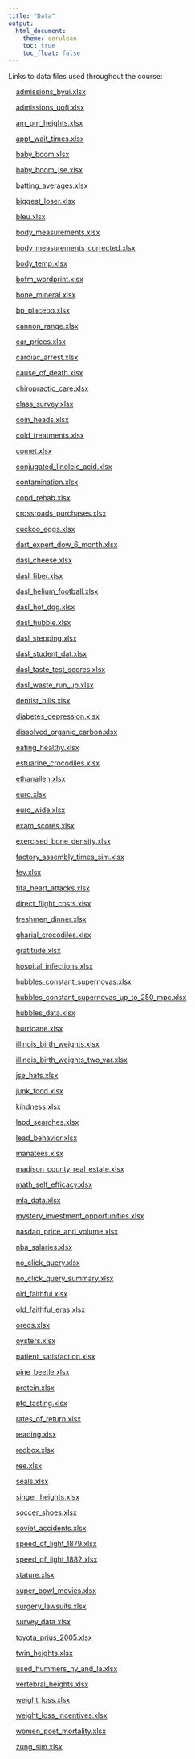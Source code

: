 ```yaml
---
title: "Data"
output:
  html_document:
    theme: cerulean
    toc: true
    toc_float: false
---
```


Links to data files used throughout the course:

<div style="padding-left:15px;">

[admissions_byui.xlsx](./data/admissions_byui.xlsx)

[admissions_uofi.xlsx](./data/admissions_uofi.xlsx)

[am_pm_heights.xlsx](./data/am_pm_heights.xlsx)

[appt_wait_times.xlsx](./data/appt_wait_times.xlsx)

[baby_boom.xlsx](./data/baby_boom.xlsx)

[baby_boom_jse.xlsx](./data/baby_boom_jse.xlsx)

[batting_averages.xlsx](./data/batting_averages.xlsx)

[biggest_loser.xlsx](./data/biggest_loser.xlsx)

[bleu.xlsx](./data/bleu.xlsx)

[body_measurements.xlsx](./data/body_measurements.xlsx)

[body_measurements_corrected.xlsx](./data/body_measurements_corrected.xlsx)

[body_temp.xlsx](./data/body_temp.xlsx)

[bofm_wordprint.xlsx](./data/bofm_wordprint.xlsx)

[bone_mineral.xlsx](./data/bone_mineral.xlsx)

[bp_placebo.xlsx](./data/bp_placebo.xlsx)

[cannon_range.xlsx](./data/cannon_range.xlsx)

[car_prices.xlsx](./data/car_prices.xlsx)

[cardiac_arrest.xlsx](./data/cardiac_arrest.xlsx)

[cause_of_death.xlsx](./data/cause_of_death.xlsx)

[chiropractic_care.xlsx](./data/chiropractic_care.xlsx)

[class_survey.xlsx](./data/class_survey.xlsx)

[coin_heads.xlsx](./data/coin_heads.xlsx)

[cold_treatments.xlsx](./data/cold_treatments.xlsx)

[comet.xlsx](./data/comet.xlsx)

[conjugated_linoleic_acid.xlsx](./data/conjugated_linoleic_acid.xlsx)

[contamination.xlsx](./data/contamination.xlsx)

[copd_rehab.xlsx](./data/copd_rehab.xlsx)

[crossroads_purchases.xlsx](./data/crossroads_purchases.xlsx)

[cuckoo_eggs.xlsx](./data/cuckoo_eggs.xlsx)

[dart_expert_dow_6_month.xlsx](./data/dart_expert_dow_6_month.xlsx)

[dasl_cheese.xlsx](./data/dasl_cheese.xlsx)

[dasl_fiber.xlsx](./data/dasl_fiber.xlsx)

[dasl_helium_football.xlsx](./data/dasl_helium_football.xlsx)

[dasl_hot_dog.xlsx](./data/dasl_hot_dog.xlsx)

[dasl_hubble.xlsx](./data/dasl_hubble.xlsx)

[dasl_stepping.xlsx](./data/dasl_stepping.xlsx)

[dasl_student_dat.xlsx](./data/dasl_student_dat.xlsx)

[dasl_taste_test_scores.xlsx](./data/dasl_taste_test_scores.xlsx)

[dasl_waste_run_up.xlsx](./data/dasl_waste_run_up.xlsx)

[dentist_bills.xlsx](./data/dentist_bills.xlsx)

[diabetes_depression.xlsx](./data/diabetes_depression.xlsx)

[dissolved_organic_carbon.xlsx](./data/dissolved_organic_carbon.xlsx)

[eating_healthy.xlsx](./data/eating_healthy.xlsx)

[estuarine_crocodiles.xlsx](./data/estuarine_crocodiles.xlsx)

[ethanallen.xlsx](./data/ethanallen.xlsx)

[euro.xlsx](./data/euro.xlsx)

[euro_wide.xlsx](./data/euro_wide.xlsx)

[exam_scores.xlsx](./data/exam_scores.xlsx)

[exercised_bone_density.xlsx](./data/exercised_bone_density.xlsx)

[factory_assembly_times_sim.xlsx](./data/factory_assembly_times_sim.xlsx)

[fev.xlsx](./data/fev.xlsx)

[fifa_heart_attacks.xlsx](./data/fifa_heart_attacks.xlsx)

[direct_flight_costs.xlsx](./data/direct_flight_costs.xlsx)

[freshmen_dinner.xlsx](./data/freshmen_dinner.xlsx)

[gharial_crocodiles.xlsx](./data/gharial_crocodiles.xlsx)

[gratitude.xlsx](./data/gratitude.xlsx)

[hospital_infections.xlsx](./data/hospital_infections.xlsx)

[hubbles_constant_supernovas.xlsx](./data/hubbles_constant_supernovas.xlsx)

[hubbles_constant_supernovas_up_to_250_mpc.xlsx](./data/hubbles_constant_supernovas_up_to_250_mpc.xlsx)

[hubbles_data.xlsx](./data/hubbles_data.xlsx)

[hurricane.xlsx](./data/hurricane.xlsx)

[illinois_birth_weights.xlsx](./data/illinois_birth_weights.xlsx)

[illinois_birth_weights_two_var.xlsx](./data/illinois_birth_weights_two_var.xlsx)

[jse_hats.xlsx](./data/jse_hats.xlsx)

[junk_food.xlsx](./data/junk_food.xlsx)

[kindness.xlsx](./data/kindness.xlsx)

[lapd_searches.xlsx](./data/lapd_searches.xlsx)

[lead_behavior.xlsx](./data/lead_behavior.xlsx)

[manatees.xlsx](./data/manatees.xlsx)

[madison_county_real_estate.xlsx](./data/madison_county_real_estate.xlsx)

[math_self_efficacy.xlsx](./data/math_self_efficacy.xlsx)

[mla_data.xlsx](./data/mla_data.xlsx)

[mystery_investment_opportunities.xlsx](./data/mystery_investment_opportunities.xlsx)

[nasdaq_price_and_volume.xlsx](./data/nasdaq_price_and_volume.xlsx)

[nba_salaries.xlsx](./data/nba_salaries.xlsx)

[no_click_query.xlsx](./data/no_click_query.xlsx)

[no_click_query_summary.xlsx](./data/no_click_query_summary.xlsx)

[old_faithful.xlsx](./data/old_faithful.xlsx)

[old_faithful_eras.xlsx](./data/old_faithful_eras.xlsx)

[oreos.xlsx](./data/oreos.xlsx)

[oysters.xlsx](./data/oysters.xlsx)

[patient_satisfaction.xlsx](./data/patient_satisfaction.xlsx)

[pine_beetle.xlsx](./data/pine_beetle.xlsx)

[protein.xlsx](./data/protein.xlsx)

[ptc_tasting.xlsx](./data/ptc_tasting.xlsx)

[rates_of_return.xlsx](./data/rates_of_return.xlsx)

[reading.xlsx](./data/reading.xlsx)

[redbox.xlsx](./data/redbox.xlsx)

[ree.xlsx](./data/ree.xlsx)

[seals.xlsx](./data/seals.xlsx)

[singer_heights.xlsx](./data/singer_heights.xlsx)

[soccer_shoes.xlsx](./data/soccer_shoes.xlsx)

[soviet_accidents.xlsx](./data/soviet_accidents.xlsx)

[speed_of_light_1879.xlsx](./data/speed_of_light_1879.xlsx)

[speed_of_light_1882.xlsx](./data/speed_of_light_1882.xlsx)

[stature.xlsx](./data/stature.xlsx)

[super_bowl_movies.xlsx](./data/super_bowl_movies.xlsx)

[surgery_lawsuits.xlsx](./data/surgery_lawsuits.xlsx)

[survey_data.xlsx](./data/survey_data.xlsx)

[toyota_prius_2005.xlsx](./data/toyota_prius_2005.xlsx)

[twin_heights.xlsx](./data/twin_heights.xlsx)

[used_hummers_ny_and_la.xlsx](./data/used_hummers_ny_and_la.xlsx)

[vertebral_heights.xlsx](./data/vertebral_heights.xlsx)

[weight_loss.xlsx](./data/weight_loss.xlsx)

[weight_loss_incentives.xlsx](./data/weight_loss_incentives.xlsx)

[women_poet_mortality.xlsx](./data/women_poet_mortality.xlsx)

[zung_sim.xlsx](./data/zung_sim.xlsx)

</div>